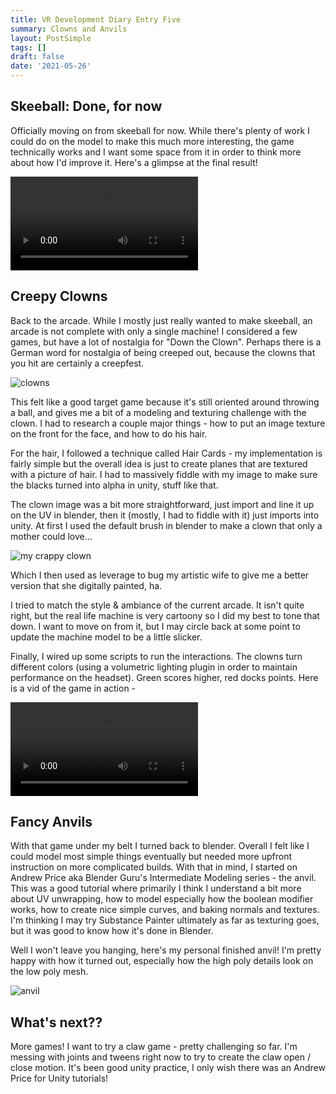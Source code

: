 ```yaml
---
title: VR Development Diary Entry Five
summary: Clowns and Anvils
layout: PostSimple
tags: []
draft: false
date: '2021-05-26'
---
```


## Skeeball: Done, for now

Officially moving on from skeeball for now. While there's plenty of work I could do on the model to make this much more interesting, the game technically works and I want some space from it in order to think more about how I'd improve it. Here's a glimpse at the final result!

<video controls>
    <source src="/static/videos/vr/skeeball.mp4"/>
</video>

## Creepy Clowns

Back to the arcade. While I mostly just really wanted to make skeeball, an arcade is not complete with only a single machine! I considered a few games, but have a lot of nostalgia for "Down the Clown". Perhaps there is a German word for nostalgia of being creeped out, because the clowns that you hit are certainly a creepfest.

![clowns](/static/images/vr/clowns.jpg)

This felt like a good target game because it's still oriented around throwing a ball, and gives me a bit of a modeling and texturing challenge with the clown. I had to research a couple major things - how to put an image texture on the front for the face, and how to do his hair.

For the hair, I followed a technique called Hair Cards - my implementation is fairly simple but the overall idea is just to create planes that are textured with a picture of hair. I had to massively fiddle with my image to make sure the blacks turned into alpha in unity, stuff like that.

The clown image was a bit more straightforward, just import and line it up on the UV in blender, then it (mostly, I had to fiddle with it) just imports into unity. At first I used the default brush in blender to make a clown that only a mother could love...

![my crappy clown](/static/images/vr/my-clowns.png)

Which I then used as leverage to bug my artistic wife to give me a better version that she digitally painted, ha.

I tried to match the style & ambiance of the current arcade. It isn't quite right, but the real life machine is very cartoony so I did my best to tone that down. I want to move on from it, but I may circle back at some point to update the machine model to be a little slicker.

Finally, I wired up some scripts to run the interactions. The clowns turn different colors (using a volumetric lighting plugin in order to maintain performance on the headset). Green scores higher, red docks points. Here is a vid of the game in action -

<video controls>
    <source src="/static/videos/vr/clown-game.mp4"/>
</video>

## Fancy Anvils

With that game under my belt I turned back to blender. Overall I felt like I could model most simple things eventually but needed more upfront instruction on more complicated builds. With that in mind, I started on Andrew Price aka Blender Guru's Intermediate Modeling series - the anvil. This was a good tutorial where primarily I think I understand a bit more about UV unwrapping, how to model especially how the boolean modifier works, how to create nice simple curves, and baking normals and textures. I'm thinking I may try Substance Painter ultimately as far as texturing goes, but it was good to know how it's done in Blender.

Well I won't leave you hanging, here's my personal finished anvil! I'm pretty happy with how it turned out, especially how the high poly details look on the low poly mesh.

![anvil](/static/images/vr/anvil.png)

## What's next??

More games! I want to try a claw game - pretty challenging so far. I'm messing with joints and tweens right now to try to create the claw open / close motion. It's been good unity practice, I only wish there was an Andrew Price for Unity tutorials!

